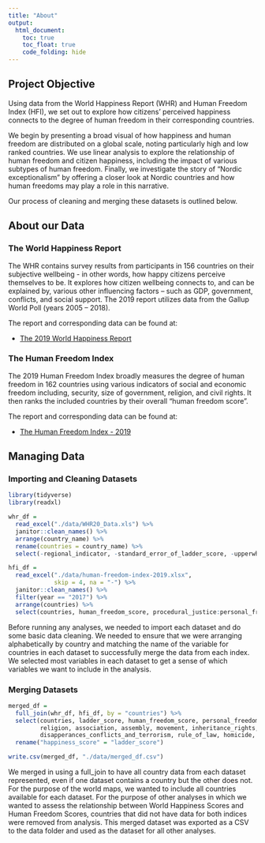 ```yaml
---
title: "About"
output: 
  html_document:
    toc: true
    toc_float: true
    code_folding: hide
---
```


## Project Objective

Using data from the World Happiness Report (WHR) and Human Freedom Index (HFI), we set out to explore how citizens' perceived happiness connects to the degree of human freedom in their corresponding countries.

We begin by presenting a broad visual of how happiness and human freedom are distributed on a global scale, noting particularly high and low ranked countries. We use linear analysis to explore the relationship of human freedom and citizen happiness, including the impact of various subtypes of human freedom. Finally, we investigate the story of "Nordic exceptionalism" by offering a closer look at Nordic countries and how human freedoms may play a role in this narrative. 

Our process of cleaning and merging these datasets is outlined below.

## About our Data


### The World Happiness Report 

The WHR contains survey results from participants in 156 countries on their subjective wellbeing  - in other words, how happy citizens perceive themselves to be. It explores how citizen wellbeing connects to, and can be explained by, various other influencing factors – such as GDP, government, conflicts, and social support. The 2019 report utilizes data from the Gallup World Poll (years 2005 – 2018).

The report and corresponding data can be found at: 

* [The 2019 World Happiness Report ](https://worldhappiness.report/ed/2019/)


### The Human Freedom Index

The 2019 Human Freedom Index broadly measures the degree of human freedom in 162 countries using various indicators of social and economic freedom including, security, size of government, religion, and civil rights. It then ranks the included countries by their overall “human freedom score”.

The report and corresponding data can be found at: 

* [The Human Freedom Index - 2019](https://www.cato.org/human-freedom-index-new)

## Managing Data

### Importing and Cleaning Datasets

```r
library(tidyverse)
library(readxl)

whr_df = 
  read_excel("./data/WHR20_Data.xls") %>% 
  janitor::clean_names() %>% 
  arrange(country_name) %>% 
  rename(countries = country_name) %>% 
  select(-regional_indicator, -standard_error_of_ladder_score, -upperwhisker, -lowerwhisker)

hfi_df = 
  read_excel("./data/human-freedom-index-2019.xlsx",
             skip = 4, na = "-") %>% 
  janitor::clean_names() %>% 
  filter(year == "2017") %>% 
  arrange(countries) %>% 
  select(countries, human_freedom_score, procedural_justice:personal_freedom_score, government_consumption:economic_freedom_score)

```

Before running any analyses, we needed to import each dataset and do some basic data cleaning. We needed to ensure that we were arranging alphabetically by country and matching the name of the variable for countries in each dataset to successfully merge the data from each index. We selected most variables in each dataset to get a sense of which variables we want to include in the analysis. 

### Merging Datasets

```r
merged_df = 
  full_join(whr_df, hfi_df, by = "countries") %>% 
  select(countries, ladder_score, human_freedom_score, personal_freedom_score, economic_freedom_score, 
         religion, association, assembly, movement, inheritance_rights,
         disapperances_conflicts_and_terrorism, rule_of_law, homicide, size_of_government) %>% 
  rename("happiness_score" = "ladder_score")

write.csv(merged_df, "./data/merged_df.csv")
```

We merged in using a full_join to have all country data from each dataset represented, even if one dataset contains a country but the other does not. For the purpose of the world maps, we wanted to include all countries available for each dataset. For the purpose of other analyses in which we wanted to assess the relationship between World Happiness Scores and Human Freedom Scores, countries that did not have data for both indices were removed from analysis. This merged dataset was exported as a CSV to the data folder and used as the dataset for all other analyses.
